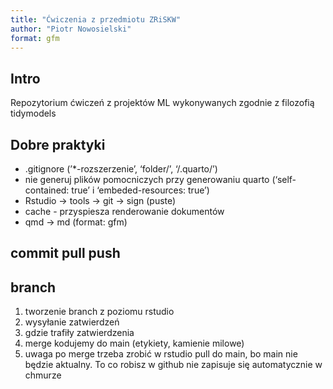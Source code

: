 ```yaml
---
title: "Ćwiczenia z przedmiotu ZRiSKW"
author: "Piotr Nowosielski"
format: gfm
---
```


## Intro

Repozytorium ćwiczeń z projektów ML wykonywanych zgodnie z filozofią tidymodels

## Dobre praktyki

* .gitignore ('*-rozszerzenie', 'folder/', '/.quarto/')
* nie generuj plików pomocniczych przy generowaniu quarto ('self-contained: true' i 'embeded-resources: true')
* Rstudio -> tools -> git -> sign (puste)
* cache - przyspiesza renderowanie dokumentów
* qmd -> md (format: gfm)

## commit pull push


## branch

  1) tworzenie branch z poziomu rstudio
  2) wysyłanie zatwierdzeń
  3) gdzie trafiły zatwierdzenia
  4) merge kodujemy do main (etykiety, kamienie milowe)
  5) uwaga po merge trzeba zrobić w rstudio pull do main, bo main nie będzie aktualny. To co robisz w github nie zapisuje się automatycznie w chmurze